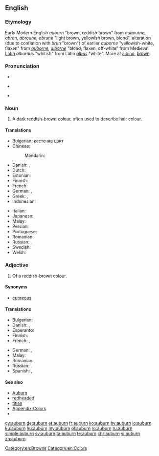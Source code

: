 {{also|Auburn}}
==English==

===Etymology===
Early Modern English ''auburn'' "brown, reddish brown" from {{etyl|enm|en}} ''aubourne, abron, abroune, abrune'' "light brown, yellowish brown, blond", alteration (due to conflation with {{etyl|enm|-}} ''brun'' "brown") of earlier ''auborne'' "yellowish-white, flaxen" from {{etyl|fro|en}} ''[[auborne]], [[alborne]]'' "blond, flaxen, off-white" from Medieval [[Latin]] ''alburnus'' "whitish" from Latin ''[[albus]]'' "white". More at [[albino]], [[brown]]

===Pronunciation===
* {{rhymes|ɔːbə(ɹ)n|lang=en}}
* {{a|US}} {{IPA|/ɔ.bərn/|lang=en}}
* {{audio|En-us-Auburn.ogg|Audio (US)|lang=en}}

===Noun===
{{en-noun|-}}

# A [[dark]] [[reddish]]-[[brown]] [[colour]], often used to describe [[hair]] colour.
#: {{color panel|auburn|6B3232}}

====Translations====
{{trans-top|reddish-brown}}
* Bulgarian: [[кестеняв]] цвят
* Chinese:
*: Mandarin: {{t+|cmn|赤褐色|tr=chìhèsè|sc=Hani}}
* Danish: {{t|da|kastanjebrun}}, {{t|da|kastanjerød}}
* Dutch: {{t+|nl|kastanjebruin}}
* Estonian: {{t|et|punakaspruun}}
* Finnish: {{t|fi|kastanjanruskea}}
* French: {{t+|fr|roux|m}}
* German: {{t|de|Rötlich-Braun|n}}, {{t|de|Kastanienbraun|n}}
* Greek: {{t|el|καστανοκόκκινο|n|sc=Grek}}, {{t|el|καστανέρυθρο|n|sc=Grek}} {{qualifier|formally}}
* Indonesian: {{t|id|merah pirang}}
{{trans-mid}}
* Italian: {{t|it|biondo rame|m}}
* Japanese: {{t|ja|赤褐色|tr=せきかっしょく, sekikasshoku}}
* Malay: {{t|ms|perang kemerah-merahan}}
* Persian: {{t+|fa|بور|tr=bur}}
* Portuguese: {{t|pt|[[castanho]]-[[avermelhado]]}}
* Romanian: {{t|ro|roșcat-cafeniu}}
* Russian: {{t+|ru|красно-коричневый|tr=krásno-koríčnevyj}} {{qualifier|цвет}}, {{t|ru|тёмно-рыжий|tr=tjómno-rýžij}} {{qualifier|цвет}}
* Swedish: {{t|sv|kastanjebrun}}
* Welsh: {{t|cy|coch-frown}}
{{trans-bottom}}

===Adjective===
{{en-adj}}

# Of a reddish-brown colour.

====Synonyms====
* [[cupreous]]

====Translations====
{{trans-top|reddish-brown}}
* Bulgarian: {{t|bg|кестеняв}}
* Danish: {{t|da|kastanjebrun}}, {{t|da|kastanjerød}}
* Esperanto: {{t|eo|ruĝbruna}}
* Finnish: {{t|fi|kastanjanruskea}}
* French: {{t+|fr|roux}}, {{t+|fr|auburn}}
{{trans-mid}}
* German: {{t|de|rötlich-braun}}, {{t+|de|kastanienbraun}}
* Malay: {{t|ms|perang kemerah-merahan}}
* Romanian: {{t|ro|roșcat-cafeniu}}
* Russian: {{t+|ru|красно-коричневый|tr=krásno-koríčnevyj}}, {{t|ru|тёмно-рыжий|tr=tjómno-rýžij}}
* Spanish: {{t+|es|castaño}}, {{t+|es|bermejo}}
{{trans-bottom}}

====See also====
* [[w:Auburn|Auburn]]
* [[redheaded]]
* [[titian]]
* [[Appendix:Colors]]
* {{pedialite|Auburn (color)}}

[[Category:en:Browns]]
[[Category:en:Colors]]

[[cy:auburn]]
[[de:auburn]]
[[et:auburn]]
[[fr:auburn]]
[[ko:auburn]]
[[hy:auburn]]
[[io:auburn]]
[[ku:auburn]]
[[hu:auburn]]
[[my:auburn]]
[[pl:auburn]]
[[ro:auburn]]
[[ru:auburn]]
[[simple:auburn]]
[[sv:auburn]]
[[ta:auburn]]
[[te:auburn]]
[[chr:auburn]]
[[vi:auburn]]
[[zh:auburn]]